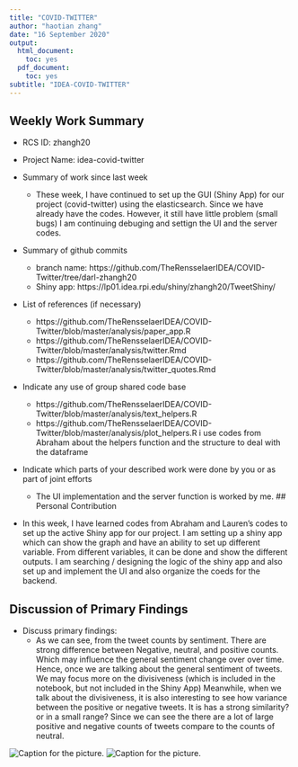 ```yaml
---
title: "COVID-TWITTER"
author: "haotian zhang"
date: "16 September 2020"
output:
  html_document:
    toc: yes
  pdf_document:
    toc: yes
subtitle: "IDEA-COVID-TWITTER"
---
```


## Weekly Work Summary	

* RCS ID: zhangh20
* Project Name: idea-covid-twitter
* Summary of work since last week 

    * These week, I have continued to set up the GUI (Shiny App) for our project (covid-twitter) using the elasticsearch. Since we have already have the codes. However, it still have little problem (small bugs) I am continuing debuging and settign the UI and the server codes. 
    
* Summary of github commits 

    * branch name: https://github.com/TheRensselaerIDEA/COVID-Twitter/tree/darl-zhangh20
    * Shiny app: https://lp01.idea.rpi.edu/shiny/zhangh20/TweetShiny/

* List of references (if necessary)
    * https://github.com/TheRensselaerIDEA/COVID-Twitter/blob/master/analysis/paper_app.R
    * https://github.com/TheRensselaerIDEA/COVID-Twitter/blob/master/analysis/twitter.Rmd
    * https://github.com/TheRensselaerIDEA/COVID-Twitter/blob/master/analysis/twitter_quotes.Rmd
    
* Indicate any use of group shared code base
  * https://github.com/TheRensselaerIDEA/COVID-Twitter/blob/master/analysis/text_helpers.R
  * https://github.com/TheRensselaerIDEA/COVID-Twitter/blob/master/analysis/plot_helpers.R
  i use codes from Abraham about the helpers function and the structure to deal with the dataframe 
  
* Indicate which parts of your described work were done by you or as part of joint efforts
  * The UI implementation and the server function is worked by me. 
## Personal Contribution	

* In this week, I have learned codes from Abraham and Lauren's codes to set up the active Shiny app for our project. I am setting up a shiny app which can show the graph and have an ability to set up different variable. From different variables, it can be done and show the different outputs. I am searching / designing the logic of the shiny app and also set up and implement the UI and also organize the coeds for the backend. 

## Discussion of Primary Findings 	

* Discuss primary findings: 
  * As we can see, from the tweet counts by sentiment. There are strong difference between Negative, neutral, and positive counts. Which may influence the general sentiment change over over time. Hence, once we are talking about the general sentiment of tweets. We may focus more on the divisiveness (which is included in the notebook, but not included in the Shiny App) Meanwhile, when we talk about the divisiveness, it is also interesting to see how variance between the positive or negative tweets. It is has a strong similarity? or in a small range? Since we can see the there are a lot of large positive and negative counts of tweets compare to the counts of neutral. 
    
![Caption for the picture.](./zhangh20Folder/1120-01.jpg)
![Caption for the picture.](./zhangh20Folder/1120-02.jpg)